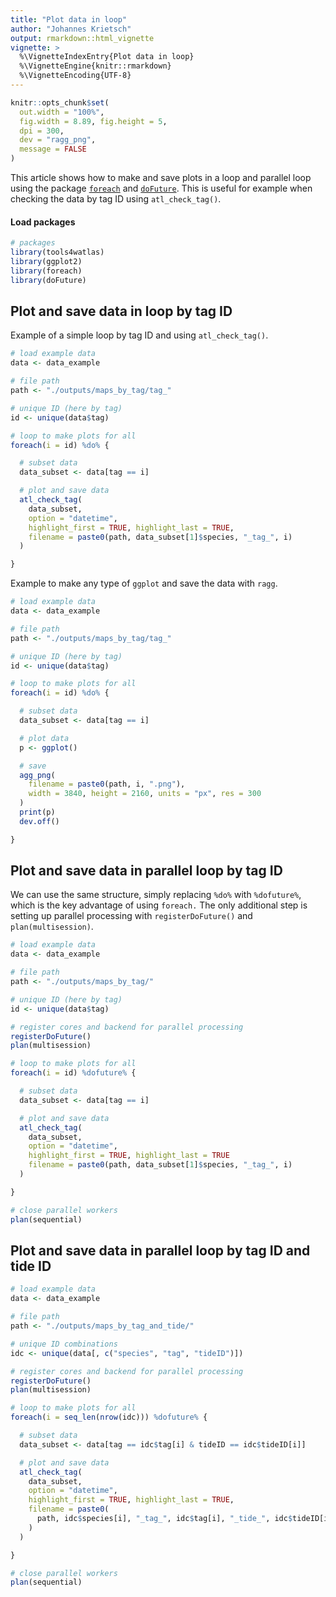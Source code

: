 ```yaml
---
title: "Plot data in loop"
author: "Johannes Krietsch"
output: rmarkdown::html_vignette
vignette: >
  %\VignetteIndexEntry{Plot data in loop}
  %\VignetteEngine{knitr::rmarkdown}
  %\VignetteEncoding{UTF-8}
---
```


```r
knitr::opts_chunk$set(
  out.width = "100%",
  fig.width = 8.89, fig.height = 5,
  dpi = 300,
  dev = "ragg_png",
  message = FALSE
)
```

This article shows how to make and save plots in a loop and parallel loop using the package [`foreach`]() and [`doFuture`](). This is useful for example when checking the data by tag ID using `atl_check_tag()`.

#### Load packages

```r
# packages
library(tools4watlas)
library(ggplot2)
library(foreach)
library(doFuture)
```

## Plot and save data in loop by tag ID

Example of a simple loop by tag ID and using `atl_check_tag()`.

```r
# load example data
data <- data_example

# file path
path <- "./outputs/maps_by_tag/tag_"

# unique ID (here by tag)
id <- unique(data$tag)

# loop to make plots for all
foreach(i = id) %do% {

  # subset data
  data_subset <- data[tag == i]

  # plot and save data
  atl_check_tag(
    data_subset,
    option = "datetime",
    highlight_first = TRUE, highlight_last = TRUE,
    filename = paste0(path, data_subset[1]$species, "_tag_", i)
  )

}
```

Example to make any type of `ggplot` and save the data with `ragg`.

```r
# load example data
data <- data_example

# file path
path <- "./outputs/maps_by_tag/tag_"

# unique ID (here by tag)
id <- unique(data$tag)

# loop to make plots for all
foreach(i = id) %do% {

  # subset data
  data_subset <- data[tag == i]

  # plot data
  p <- ggplot()

  # save
  agg_png(
    filename = paste0(path, i, ".png"),
    width = 3840, height = 2160, units = "px", res = 300
  )
  print(p)
  dev.off()

}
```


## Plot and save data in parallel loop by tag ID

We can use the same structure, simply replacing `%do%` with `%dofuture%`, which is the key advantage of using `foreach.` The only additional step is setting up parallel processing with `registerDoFuture()` and `plan(multisession)`.

```r
# load example data
data <- data_example

# file path
path <- "./outputs/maps_by_tag/"

# unique ID (here by tag)
id <- unique(data$tag)

# register cores and backend for parallel processing
registerDoFuture()
plan(multisession)

# loop to make plots for all
foreach(i = id) %dofuture% {

  # subset data
  data_subset <- data[tag == i]

  # plot and save data
  atl_check_tag(
    data_subset,
    option = "datetime",
    highlight_first = TRUE, highlight_last = TRUE
    filename = paste0(path, data_subset[1]$species, "_tag_", i)
  )

}

# close parallel workers
plan(sequential)
```
## Plot and save data in parallel loop by tag ID and tide ID

```r
# load example data
data <- data_example

# file path
path <- "./outputs/maps_by_tag_and_tide/"

# unique ID combinations
idc <- unique(data[, c("species", "tag", "tideID")])

# register cores and backend for parallel processing
registerDoFuture()
plan(multisession)

# loop to make plots for all
foreach(i = seq_len(nrow(idc))) %dofuture% {

  # subset data
  data_subset <- data[tag == idc$tag[i] & tideID == idc$tideID[i]]

  # plot and save data
  atl_check_tag(
    data_subset,
    option = "datetime",
    highlight_first = TRUE, highlight_last = TRUE,
    filename = paste0(
      path, idc$species[i], "_tag_", idc$tag[i], "_tide_", idc$tideID[i]
    )
  )

}

# close parallel workers
plan(sequential)
```

